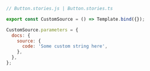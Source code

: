 ```js
// Button.stories.js | Button.stories.ts

export const CustomSource = () => Template.bind({});

CustomSource.parameters = {
  docs: {
    source: {
      code: 'Some custom string here',
    },
  },
};
```
